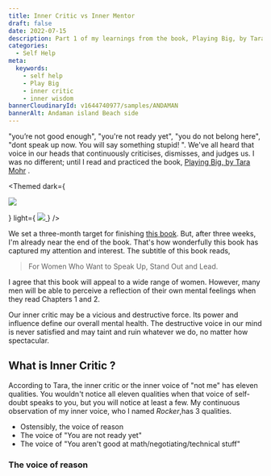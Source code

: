 ```yaml
---
title: Inner Critic vs Inner Mentor
draft: false
date: 2022-07-15
description: Part 1 of my learnings from the book, Playing Big, by Tara Mohr
categories:
  - Self Help
meta:
  keywords:
    - self help
    - Play Big
    - inner critic
    - inner wisdom
bannerCloudinaryId: v1644740977/samples/ANDAMAN
bannerAlt: Andaman island Beach side
---
```


"you’re not good enough", "you're not ready yet", "you do not belong here",
"dont speak up now. You will say something stupid! ". We've all heard that voice
in our heads that continuously criticises, dismisses, and judges us. I was no
different; until I read and practiced the book,
[Playing Big, by Tara Mohr](https://amzn.to/3cvmhol) .

<Themed
  dark={
    
   <a href="https://www.amazon.in/Playing-Big-Reflections-Financial-Crises/dp/0099591529?crid=1UVZVTTOKKALQ&keywords=Tara+Mohr+Playing+Big&qid=1658554894&sprefix=tara+mohr+playing+big%2Caps%2C197&sr=8-1&linkCode=li2&tag=withsammy-21&linkId=3bd749597ad78c5a5616700cc85ee110&language=en_IN&ref_=as_li_ss_il" target="_blank">
   <img border="0" src="//ws-in.amazon-adsystem.com/widgets/q?_encoding=UTF8&ASIN=0099591529&Format=_SL160_&ID=AsinImage&MarketPlace=IN&ServiceVersion=20070822&WS=1&tag=withsammy-21&language=en_IN" />
   </a>

  }
  light={
     <a href="https://www.amazon.in/Playing-Big-Reflections-Financial-Crises/dp/0099591529?crid=1UVZVTTOKKALQ&keywords=Tara+Mohr+Playing+Big&qid=1658554894&sprefix=tara+mohr+playing+big%2Caps%2C197&sr=8-1&linkCode=li2&tag=withsammy-21&linkId=3bd749597ad78c5a5616700cc85ee110&language=en_IN&ref_=as_li_ss_il" target="_blank">
   <img border="0" src="//ws-in.amazon-adsystem.com/widgets/q?_encoding=UTF8&ASIN=0099591529&Format=_SL160_&ID=AsinImage&MarketPlace=IN&ServiceVersion=20070822&WS=1&tag=withsammy-21&language=en_IN" />
   </a>
  }
/>

We set a three-month target for finishing [this book](https://amzn.to/3cvmhol).
But, after three weeks, I'm already near the end of the book. That's how
wonderfully this book has captured my attention and interest. The subtitle of
this book reads,

> For Women Who Want to Speak Up, Stand Out and Lead.

I agree that this book will appeal to a wide range of women. However, many men
will be able to perceive a reflection of their own mental feelings when they
read Chapters 1 and 2.

Our inner critic may be a vicious and destructive force. Its power and influence
define our overall mental health. The destructive voice in our mind is never
satisfied and may taint and ruin whatever we do, no matter how spectacular.

## What is Inner Critic ?

According to Tara, the inner critic or the inner voice of "not me" has eleven
qualities. You wouldn't notice all eleven qualities when that voice of
self-doubt speaks to you, but you will notice at least a few. My continuous
observation of my inner voice, who I named _Rocker_,has 3 qualities.

- Ostensibly, the voice of reason
- The voice of "You are not ready yet"
- The voice of "You aren't good at math/negotiating/technical stuff"

### The voice of reason

